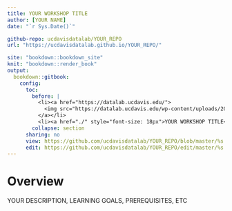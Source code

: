 ```yaml
---
title: YOUR WORKSHOP TITLE
author: [YOUR NAME]
date: "`r Sys.Date()`"

github-repo: ucdavisdatalab/YOUR_REPO
url: "https://ucdavisdatalab.github.io/YOUR_REPO/"

site: "bookdown::bookdown_site"
knit: "bookdown::render_book"
output:
  bookdown::gitbook:
    config:
      toc:
        before: |
          <li><a href="https://datalab.ucdavis.edu/">
            <img src="https://datalab.ucdavis.edu/wp-content/uploads/2019/07/datalab-logo-full-color-rgb-1.png" style="height: 100%; width: 100%; object-fit: contain" />
          </a></li>
          <li><a href="./" style="font-size: 18px">YOUR WORKSHOP TITLE</a></li>
        collapse: section
      sharing: no
      view: https://github.com/ucdavisdatalab/YOUR_REPO/blob/master/%s
      edit: https://github.com/ucdavisdatalab/YOUR_REPO/edit/master/%s
---
```


# Overview {-}

YOUR DESCRIPTION, LEARNING GOALS, PREREQUISITES, ETC
